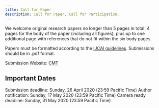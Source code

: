 ```yaml
---
title: Call for Paper
description: Call for Paper, Call for Participation.
---
```


<PageDescription>


We welcome original research papers no longer than 5 pages in total: 4 pages for the body of the paper (including all figures), plus up to one additional page with references that do not fit within the six body pages.

Papers must be formatted according to the [IJCAI guidelines](https://www.ijcai.org/authors_kit). Submissions should be in .pdf format.

Submission Website: [CMT](https://cmt3.research.microsoft.com/DCM2020)

</PageDescription>

## Important Dates
<AnchorLinks>
  <AnchorLink>Submission deadline: Sunday, 26 April 2020 (23:59 Pacific Time)</AnchorLink>
  <AnchorLink>Author notification: Sunday, 17 May 2020 (23:59 Pacific Time)</AnchorLink>
  <AnchorLink>Camera ready deadline: Sunday, 31 May 2020 (23:59 Pacific Time)</AnchorLink>
</AnchorLinks>
